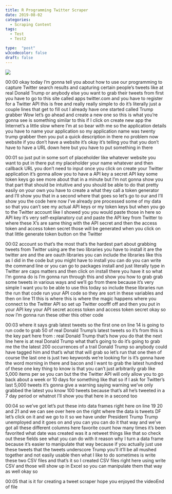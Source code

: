 ```yaml
---
title: R Programming Twitter Scraper
date: 2019-08-02
categories:
  - Scraping Content
tags:
  - Test
  - Test2

type:  "post"
w3codecolor: false
draft: false
---
```


<a href="https://www.youtube.com/watch?v=AFTw_6dVOXY">
<img src="https://www.cradletograver.com/auto-posts/images/RSSRSquaredMathRRStudio.mp4.jpg">
</a>









00:00
okay today I'm gonna tell you about how to use our programming to capture
Twitter search results and capturing certain people's tweets like at real
Donald Trump or anybody else you want to
grab their tweets from first you have to go to this site called apps twitter.com
and you have to register for a Twitter API this is free and really really
simple to do it's literally just a couple lines that get to fill out I
already have one started called Trump grabber Wow let's go ahead and create a
new one so this is what you're gonna see is something similar to this if I click
on create new app the Internet's a little slow where I'm at so bear with me
so the application details you have to name your application so my application
name was twenty trump grabber then you put a quick description in there no
problem now website if you don't have a website it's okay it's telling you that
you don't have to have a URL down here but you have to put something in there

00:01
so just put in some sort of placeholder like whatever website you want to put in
there put my placeholder your name whatever and then callback URL you don't
need to input once you click on create your Twitter application it's gonna
allow you to have a API key a secret API key some token keys go see
more about that in a minute but I'm not gonna show you that part that should be
intuitive and you should be able to do that pretty easily on your own you have
to create a what they call a token generator and I'll show you that in a
second where that goes so let's go to our and I'll show you the code here now
I've already pre processed some of my data so that you can't see my actual API
keys or my token keys but when you go to the Twitter account like I showed you
you would paste those in here so API key it's very self-explanatory
cut and paste the API key from Twitter to where these X's are same thing with
the API secret and then the access token and access token secret those will be
generated when you click on that little generate token button on the Twitter

00:02
account so that's the most that's the hardest part about grabbing tweets from
Twitter using are the two libraries you have to install it are the twitter are
and the are oauth libraries you can include the libraries like this as I did
in the code but you might have to install you can do you can write the command
line or you can go to packages install and just literally type in Twitter are
caps matters and then click on install there you have it so what I'm gonna do
is I'm gonna run through this and show you how to grab grab some tweets in
various ways and we'll go from there because it's
very simple I want you to be able to use this today so include these libraries
run the run that code run your API code so they are sort in these variables and
then on line 11 this is where this is where the magic happens where you
connect to the Twitter API so set up Twitter
ooofff off and then you put in your API key your API secret access token and
access token secret okay so now I'm gonna run these other this other code

00:03
where it says grab latest tweets so the first one on line 14 is going to run
code to grab 50 of real Donald Trump's latest tweets so it's from this is the
key part here from : real Donald Trump that's how you do that
the next line here is at real Donald Trump what that's going to do it's going
to grab me the the latest 200 occurrences of a trail Donald Trump so
anybody could have tagged him and that's what that will grab so let's run that
one then of course the last one is just two keywords we're looking for is it's
gonna have the word morning in there and bacon and I want to grab the latest
hundred of these one key thing to know is that you can't just arbitrarily grab
like 5,000 items per se you can but the the Twitter API will only allow you to
go back about a week or 10 days for something like that so if I ask for
Twitter's last 5,000 tweets it's gonna give a warning saying warning we've only
grabbed the latest you know 100 tweets because that's all he's tweeted in a 7
day period or whatnot I'll show you that here in a second too

00:04
so we've got let's put these into data frames right here on line 19 20 and 21
and we can see over here on the right where the data is tweets DF let's click
on it and we go to it so we have under President Trump Trump unemployed and it
goes on and you can you can do it that way and we've got all these different
columns here favorite count how many times it's been favorited what date was
created was it a retweet things like that so check out
these fields see what you can do with it reason why I turn a data frame because
it's easier to manipulate that way because if you actually just use these
tweets that the tweets underscore Trump you'll it'll be all mushed together and
not easily usable then what I like to do sometimes is write these two CSV files
and that's it so I created CSV files right here using write CSV and those
will show up in Excel so you can manipulate them that way as well okay so

00:05
that is it for creating a tweet scraper hope you enjoyed the videoEnd of file

